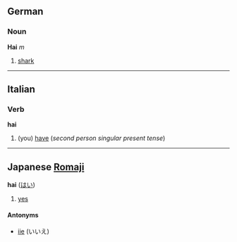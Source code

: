 ==German==
===Noun===
'''Hai''' ''m''
#[[shark]]

----
==Italian==
===Verb===
'''hai'''

#(you) [[have]] (''second person singular present tense'')

----

==Japanese [[Romaji]]==
<!-- i guess it's an interjection but it could be a particle -->
'''hai''' ([[はい]])

# [[yes]]

====Antonyms====
*[[iie]] (いいえ)
